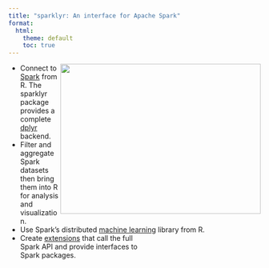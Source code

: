 ```yaml
---
title: "sparklyr: An interface for Apache Spark"
format:
  html:
    theme: default
    toc: true
---
```


<img src="images/sparklyr.png" width=400 height=300 align="right"/>

-   Connect to [Spark](http://spark.apache.org/) from R. The sparklyr package provides a complete [dplyr](https://github.com/hadley/dplyr) backend.
-   Filter and aggregate Spark datasets <br/> then bring them into R for analysis and visualization.
-   Use Spark's distributed [machine learning](http://spark.apache.org/docs/latest/mllib-guide.html) library from R.
-   Create [extensions](http://spark.rstudio.com/extensions.html) that call the full <br/> Spark API and provide interfaces to <br/> Spark packages.
